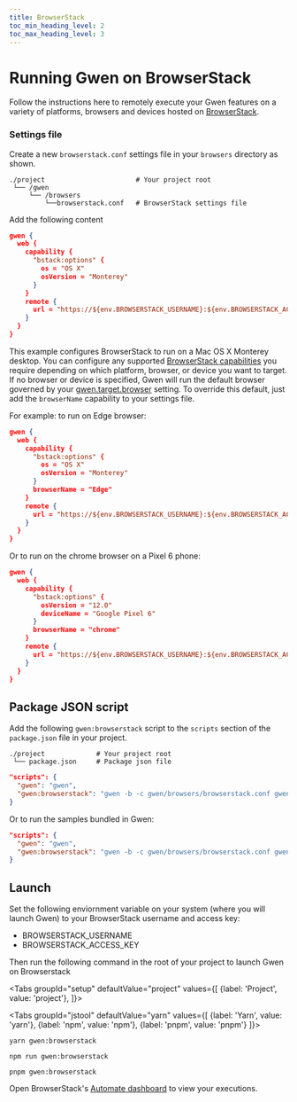 ```yaml
--- 
title: BrowserStack
toc_min_heading_level: 2
toc_max_heading_level: 3
---
```



# Running Gwen on BrowserStack

Follow the instructions here to remotely execute your Gwen features on a variety of platforms, browsers and devices hosted on [BrowserStack](https://www.browserstack.com/).

### Settings file

Create a new `browserstack.conf` settings file in your `browsers` directory as shown.

```shell {4}
./project                       # Your project root
 └── /gwen
     └── /browsers
         └──browserstack.conf   # BrowserStack settings file
```

Add the following content

```json {5,6}
gwen {
  web {
    capability {
      "bstack:options" {
        os = "OS X"
        osVersion = "Monterey"
      }
    }
    remote {
      url = "https://${env.BROWSERSTACK_USERNAME}:${env.BROWSERSTACK_ACCESS_KEY}@hub-cloud.browserstack.com/wd/hub"
    }
  }
}
```

This example configures BrowserStack to run on a Mac OS X Monterey desktop. You can configure any supported [BrowserStack capabilities](https://www.browserstack.com/automate/capabilities?tag=selenium-4#) you require depending on which platform, browser, or device you want to target. If no browser or device is specified, Gwen will run the default browser governed by your [gwen.target.browser](/docs/settings/reference#gwen-target-browser) setting. To override this default, just add the `browserName` capability to your settings file. 

For example: to run on Edge browser:

```json {8}
gwen {
  web {
    capability {
      "bstack:options" {
        os = "OS X"
        osVersion = "Monterey"
      }
      browserName = "Edge"
    }
    remote {
      url = "https://${env.BROWSERSTACK_USERNAME}:${env.BROWSERSTACK_ACCESS_KEY}@hub-cloud.browserstack.com/wd/hub"
    }
  }
}
```

Or to run on the chrome browser on a Pixel 6 phone:

```json {5,6,8}
gwen {
  web {
    capability {
      "bstack:options" {
        osVersion = "12.0"
        deviceName = "Google Pixel 6"
      }
      browserName = "chrome"
    }
    remote {
      url = "https://${env.BROWSERSTACK_USERNAME}:${env.BROWSERSTACK_ACCESS_KEY}@hub-cloud.browserstack.com/wd/hub"
    }
  }
}

```

## Package JSON script

Add the following `gwen:browserstack` script to the `scripts` section of the `package.json` file in your project.

```shell {2}
./project             # Your project root
 └── package.json     # Package json file
```

```json {3}
"scripts": {
  "gwen": "gwen",
  "gwen:browserstack": "gwen -b -c gwen/browsers/browserstack.conf gwen/features"
}
```

Or to run the samples bundled in Gwen:


```json {3}
"scripts": {
  "gwen": "gwen",
  "gwen:browserstack": "gwen -b -c gwen/browsers/browserstack.conf gwen/samples"
}
```

## Launch

Set the following enviornment variable on your system (where you will launch Gwen) to your BrowserStack username and access key:
- BROWSERSTACK_USERNAME
- BROWSERSTACK_ACCESS_KEY

Then run the following command in the root of your project to launch Gwen on Browserstack

<Tabs
  groupId="setup"
  defaultValue="project"
  values={[
    {label: 'Project', value: 'project'},
  ]}>

<TabItem value="project">

<Tabs
groupId="jstool"
defaultValue="yarn"
values={[
  {label: 'Yarn', value: 'yarn'},
  {label: 'npm', value: 'npm'},
  {label: 'pnpm', value: 'pnpm'}
]}>

<TabItem value="yarn">

  ```shell
  yarn gwen:browserstack
  ```

</TabItem>

<TabItem value="npm">

  ```shell
  npm run gwen:browserstack
  ```

</TabItem>

<TabItem value="pnpm">

  ```shell
  pnpm gwen:browserstack
  ```

</TabItem>

</Tabs>

</TabItem>

</Tabs>

Open BrowserStack's [Automate dashboard](https://automate.browserstack.com/) to view your executions.
